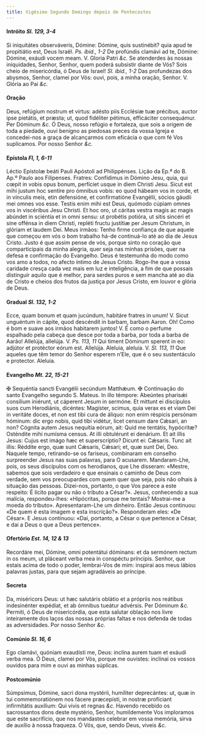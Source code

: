 ```yaml
---
title: Vigésimo Segundo Domingo depois de Pentecostes
---
```


#### Intróito <em>Sl. 129, 3-4</em>

<div class="grid grid-cols-2 gap-5">
  <span class="text-justify">
    Si iniquitátes observáveris, Dómine: Dómine, quis sustinébit? quia apud te
    propitiátio est, Deus Israël. <em>Ps. ibid., 1-2</em> De profúndis clamávi
    ad te, Dómine: Dómine, exáudi vocem meam. V. Gloria Patri <em>&c.</em>
  </span>
  <span class="text-justify">
    Se atenderdes às nossas iniquidades, Senhor, Senhor, quem poderá subsistir
    diante de Vós? Sois cheio de misericórdia, ó Deus de Israel!
    <em>Sl. ibid., 1-2</em> Das profundezas dos abysmos, Senhor, clamei por Vós:
    ouvi, pois, a minha oração, Senhor. V. Glória ao Pai <em>&c.</em>
  </span>
</div>

#### Oração

<div class="grid grid-cols-2 gap-5">
  <span class="text-justify">
    Deus, refúgium nostrum et virtus: adésto piis Ecclésiæ tuæ précibus, auctor
    ipse pietátis, et præsta; ut, quod fidéliter pétimus, efficáciter
    consequámur. Per Dóminum <em>&c.</em>
  </span>
  <span class="text-justify">
    Ó Deus, nosso refúgio e fortaleza, que sois a origem de toda a piedade, ouvi
    benigno as piedosas preces da vossa Igreja e concedei-nos a graça de
    alcançarmos com eficácia o que com fé Vos suplicamos. Por nosso Senhor
    <em>&c.</em>
  </span>
</div>

#### Epístola <em>Fl, 1, 6-11</em>

<div class="grid grid-cols-2 gap-5">
  <span class="text-justify">
    Léctio Epístolæ beáti Pauli Apóstoli ad Philippénses.
  </span>
  <span class="text-justify">
    Lição da Ep.ª do B. Ap.º Paulo aos Filipenses.
  </span>
  <span class="text-justify">
    Fratres: Confídimus in Dómino Jesu, quia, qui cœpit in vobis opus bonum,
    perfíciet usque in diem Christi Jesu. Sicut est mihi justum hoc sentíre pro
    ómnibus vobis: eo quod hábeam vos in corde, et in vínculis meis, etin
    defensióne, et confirmatióne Evangélii, sócios gáudii mei omnes vos esse.
    Testis enim mihi est Deus, quómodo cúpiam omnes vos in viscéribus Jesu
    Christi. Et hoc oro, ut cáritas vestra magis ac magis abúndet in sciéntia et
    in omni sensu: ut probétis potióra, ut sitis sincéri et sine offénsa in diem
    Christi, repléti fructu justítiæ per Jesum Christum, in glóriam et laudem
    Dei.
  </span>
  <span class="text-justify">
    Meus irmãos: Tenho firme confiança de que aquele que começou em vós o bom
    trabalho há-de continuá-lo até ao dia de Jesus Cristo. Justo é que assim
    pense de vós, porque sinto no coração que comparticipais da minha alegria,
    quer seja nas minhas prisões, quer na defesa e confirmação do Evangelho.
    Deus é testemunha do modo como vos amo a todos, no afecto íntimo de Jesus
    Cristo. Rogo-lhe que a vossa caridade cresça cada vez mais em luz e
    inteligência, a fim de que possais distinguir aquilo que é melhor, para
    serdes puros e sem mancha até ao dia de Cristo e cheios dos frutos da
    justiça por Jesus Cristo, em louvor e glória de Deus.
  </span>
</div>

#### Gradual <em>Sl. 132, 1-2</em>

<div class="grid grid-cols-2 gap-5">
  <span class="text-justify">
    Ecce, quam bonum et quam jucúndum, habitáre fratres in unum! V. Sicut
    unguéntum in cápite, quod descéndit in barbam, barbam Aaron.
  </span>
  <span class="text-justify">
    Oh! Como é bom e suave aos irmãos habitarem juntos! V. É como o perfume
    espalhado pela cabeça que desce por toda a barba, por toda a barba de Aarão!
  </span>
  <span class="text-justify">
    Allelúja, allelúja. V. <em>Ps. 113, 11</em> Qui timent Dóminum sperent in
    eo: adjútor et protéctor eórum est. Allelúja.
  </span>
  <span class="text-justify">
    Aleluia, aleluia. V. <em>Sl. 113, 11</em> Que aqueles que têm temor do
    Senhor esperem n’Ele, que é o seu sustentáculo e protector. Aleluia.
  </span>
</div>

#### Evangelho <em>Mt. 22, 15-21</em>

<div class="grid grid-cols-2 gap-5">
  <span class="text-justify">
    <span class="text-red-500">&#10016;</span> Sequéntia sancti Evangélii
    secúndum Matthǽum.
  </span>
  <span class="text-justify">
    <span class="text-red-500">&#10016;</span> Continuação do santo Evangelho
    segundo S. Mateus.
  </span>
  <span class="text-justify">
    In illo témpore: Abeúntes pharisǽi consílium iniérunt, ut cáperent Jesum in
    sermóne. Et mittunt ei discípulos suos cum Herodiánis, dicéntes: Magíster,
    scimus, quia verax es et viam Dei in veritáte doces, et non est tibi cura de
    áliquo: non enim réspicis persónam hóminum: dic ergo nobis, quid tibi
    vidétur, licet censum dare Cǽsari, an non? Cógnita autem Jesus nequítia
    eórum, ait: Quid me tentátis, hypócritæ? Osténdite mihi numísma census. At
    illi obtulérunt ei denárium. Et ait illis Jesus: Cujus est imágo hæc et
    superscríptio? Dicunt ei: Cǽsaris. Tunc ait illis: Réddite ergo, quæ sunt
    Cǽsaris, Cǽsari; et, quæ sunt Dei, Deo.
  </span>
  <span class="text-justify">
    Naquele tempo, retirando-se os fariseus, combinaram em conselho surpreender
    Jesus nas suas palavras, para O acusarem. Mandaram-Lhe, pois, os seus
    discípulos com os herodianos, que Lhe disseram: «Mestre, sabemos que sois
    verdadeiro e que ensinais o caminho de Deus com verdade, sem vos
    preocupardes com quem quer que seja, pois não olhais à situação das pessoas.
    Dizei-nos, portanto, o que Vos parece a este respeito: É lícito pagar ou não
    o tributo a César?». Jesus, conhecendo a sua malícia, respondeu-lhes:
    «Hipócritas, porque me tentais? Mostrai-me a moeda do tributo».
    Apresentaram-Lhe um dinheiro. Então Jesus continuou: «De quem é esta imagem
    e esta inscrição?». Responderam eles: «De César». E Jesus continuou: «Dai,
    portanto, a César o que pertence a César, e dai a Deus o que a Deus
    pertence».
  </span>
</div>

#### Ofertório <em>Est. 14, 12 & 13</em>

<div class="grid grid-cols-2 gap-5">
  <span class="text-justify">
    Recordáre mei, Dómine, omni potentátui dóminans: et da sermónem rectum in os
    meum, ut pláceant verba mea in conspéctu príncipis.
  </span>
  <span class="text-justify">
    Senhor, que estais acima de todo o poder, lembrai-Vos de mim: inspirai aos
    meus lábios palavras justas, para que sejam agradáveis ao príncipe.
  </span>
</div>

#### Secreta

<div class="grid grid-cols-2 gap-5">
  <span class="text-justify">
    Da, miséricors Deus: ut hæc salutáris oblátio et a própriis nos reátibus
    indesinénter expédiat, et ab ómnibus tueátur advérsis. Per Dóminum
    <em>&c.</em>
  </span>
  <span class="text-justify">
    Permiti, ó Deus de misericórdia, que esta salutar oblação nos livre
    inteiramente dos laços das nossas próprias faltas e nos defenda de todas as
    adversidades. Por nosso Senhor <em>&c.</em>
  </span>
</div>

#### Comúnio <em>Sl. 16, 6</em>

<div class="grid grid-cols-2 gap-5">
  <span class="text-justify">
    Ego clamávi, quóniam exaudísti me, Deus: inclína aurem tuam et exáudi verba
    mea.
  </span>
  <span class="text-justify">
    Ó Deus, clamei por Vós, porque me ouvistes: inclinai os vossos ouvidos para
    mim e ouvi as minhas súplicas.
  </span>
</div>

#### Postcomúnio

<div class="grid grid-cols-2 gap-5">
  <span class="text-justify">
    Súmpsimus, Dómine, sacri dona mystérii, humíliter deprecántes: ut, quæ in
    tui commemoratiónem nos fácere præcepísti, in nostræ profíciant infirmitátis
    auxílium: Qui vivis et regnas <em>&c.</em>
  </span>
  <span class="text-justify">
    Havendo recebido os sacrossantos dons deste mystério, Senhor, humildemente
    Vos imploramos que este sacrifício, que nos mandastes celebrar em vossa
    memória, sirva de auxílio à nossa fraqueza. Ó Vós, que, sendo Deus, viveis
    <em>&c.</em>
  </span>
</div>
